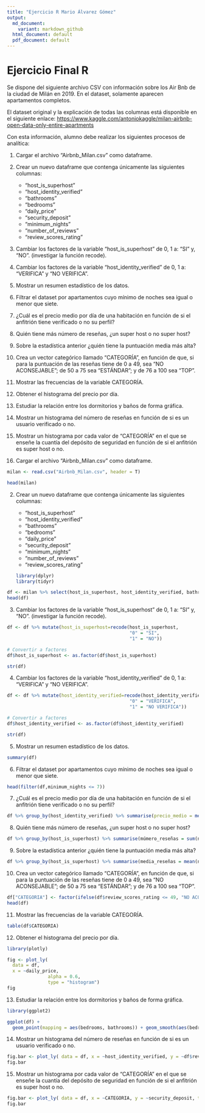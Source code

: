 ```yaml
---
title: "Ejercicio R Mario Álvarez Gómez"
output:
  md_document:
    variant: markdown_github
  html_document: default
  pdf_document: default
---
```


# Ejercicio Final R

Se dispone del siguiente archivo CSV con información sobre los Air Bnb de la ciudad de Milán en 2019. En el dataset, solamente aparecen apartamentos completos.

El dataset original y la explicación de todas las columnas está disponible en el siguiente enlace: <https://www.kaggle.com/antoniokaggle/milan-airbnb-open-data-only-entire-apartments>

Con esta información, alumno debe realizar los siguientes procesos de analítica:

1.  Cargar el archivo "Airbnb_Milan.csv" como dataframe.

2.  Crear un nuevo dataframe que contenga únicamente las siguientes columnas:

    -   "host_is_superhost"
    -   "host_identity_verified"
    -   "bathrooms"
    -   "bedrooms"
    -   "daily_price"
    -   "security_deposit"
    -   "minimum_nights"
    -   "number_of_reviews"
    -   "review_scores_rating"

3.  Cambiar los factores de la variable "host_is_superhost" de 0, 1 a: "SI" y, "NO". (investigar la función recode).

4.  Cambiar los factores de la variable "host_identity_verified" de 0, 1 a: "VERIFICA" y "NO VERIFICA".

5.  Mostrar un resumen estadístico de los datos.

6.  Filtrar el dataset por apartamentos cuyo mínimo de noches sea igual o menor que siete.

7.  ¿Cuál es el precio medio por día de una habitación en función de si el anfitrión tiene verificado o no su perfil?

8.  Quién tiene más número de reseñas, ¿un super host o no super host?

9.  Sobre la estadística anterior ¿quién tiene la puntuación media más alta?

10. Crea un vector categórico llamado "CATEGORÍA", en función de que, si para la puntuación de las reseñas tiene de 0 a 49, sea "NO ACONSEJABLE"; de 50 a 75 sea "ESTÁNDAR"; y de 76 a 100 sea "TOP".

11. Mostrar las frecuencias de la variable CATEGORÍA.

12. Obtener el histograma del precio por día.

13. Estudiar la relación entre los dormitorios y baños de forma gráfica.

14. Mostrar un histograma del número de reseñas en función de si es un usuario verificado o no.

15. Mostrar un histograma por cada valor de "CATEGORÍA" en el que se enseñe la cuantía del depósito de seguridad en función de si el anfitrión es super host o no.

16. Cargar el archivo "Airbnb_Milan.csv" como dataframe.

```r
milan <- read.csv("Airbnb_Milan.csv", header = T)

```

```r
head(milan)

```

2.  Crear un nuevo dataframe que contenga únicamente las siguientes columnas:

    -   "host_is_superhost"
    -   "host_identity_verified"
    -   "bathrooms"
    -   "bedrooms"
    -   "daily_price"
    -   "security_deposit"
    -   "minimum_nights"
    -   "number_of_reviews"
    -   "review_scores_rating"

    ```r
    library(dplyr)
    library(tidyr)
    ```

```r
df <- milan %>% select(host_is_superhost, host_identity_verified, bathrooms, bedrooms, daily_price, security_deposit, minimum_nights, number_of_reviews, review_scores_rating)
head(df)
```

3.  Cambiar los factores de la variable "host_is_superhost" de 0, 1 a: "SI" y, "NO". (investigar la función recode).

```r
df <- df %>% mutate(host_is_superhost=recode(host_is_superhost, 
                                             "0" = "SI", 
                                             "1" = "NO"))

# Convertir a factores
df$host_is_superhost <- as.factor(df$host_is_superhost)
```

```r

str(df)
```

4.  Cambiar los factores de la variable "host_identity_verified" de 0, 1 a: "VERIFICA" y "NO VERIFICA".

```r
df <- df %>% mutate(host_identity_verified=recode(host_identity_verified, 
                                             "0" = "VERIFICA", 
                                             "1" = "NO VERIFICA"))

# Convertir a factores
df$host_identity_verified <- as.factor(df$host_identity_verified)
```

```r
str(df)
```

5.  Mostrar un resumen estadístico de los datos.

```r
summary(df)
```

6.  Filtrar el dataset por apartamentos cuyo mínimo de noches sea igual o menor que siete.

```r
head(filter(df,minimum_nights <= 7))

```

7.  ¿Cuál es el precio medio por día de una habitación en función de si el anfitrión tiene verificado o no su perfil?

```r
df %>% group_by(host_identity_verified) %>% summarise(precio_medio = mean(daily_price))
```

8.  Quién tiene más número de reseñas, ¿un super host o no super host?

```r
df %>% group_by(host_is_superhost) %>% summarise(múmero_reseñas = sum(number_of_reviews))
```

9.  Sobre la estadística anterior ¿quién tiene la puntuación media más alta?

```r
df %>% group_by(host_is_superhost) %>% summarise(media_reseñas = mean(number_of_reviews))
```

10. Crea un vector categórico llamado "CATEGORÍA", en función de que, si para la puntuación de las reseñas tiene de 0 a 49, sea "NO ACONSEJABLE"; de 50 a 75 sea "ESTÁNDAR"; y de 76 a 100 sea "TOP".

```r
df["CATEGORIA"] <- factor(ifelse(df$review_scores_rating <= 49, "NO ACONSEJABLE", ifelse(df$review_scores_rating <= 75, "ESTANDAR", "TOP")))
head(df)
```

11. Mostrar las frecuencias de la variable CATEGORÍA.

```r
table(df$CATEGORIA)
```

12. Obtener el histograma del precio por día.

```r
library(plotly)
```

```r
fig <- plot_ly(
  data = df,
  x = ~daily_price,
               alpha = 0.6,
               type = "histogram")
fig

```

13. Estudiar la relación entre los dormitorios y baños de forma gráfica.

```r
library(ggplot2)
```

```r
ggplot(df) +
  geom_point(mapping = aes(bedrooms, bathrooms)) + geom_smooth(aes(bedrooms, bathrooms), method = lm)
```

14. Mostrar un histograma del número de reseñas en función de si es un usuario verificado o no.

```r
fig.bar <- plot_ly( data = df, x = ~host_identity_verified, y = ~df$review_scores_rating, type = "bar")
fig.bar
```

15. Mostrar un histograma por cada valor de "CATEGORÍA" en el que se enseñe la cuantía del depósito de seguridad en función de si el anfitrión es super host o no.

```r
fig.bar <- plot_ly( data = df, x = ~CATEGORIA, y = ~security_deposit, type = "bar")
fig.bar
```
